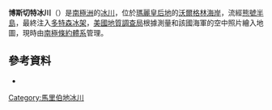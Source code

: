{{Coord|74|43|S|111|30|W|source:GNIS|display=title}}

'''博斯切特冰川'''（{{lang-en|Boschert Glacier}}）是[[南極洲|南極洲]]的[[冰川|冰川]]，位於[[瑪麗皇后地|瑪麗皇后地]]的[[沃爾格林海岸|沃爾格林海岸]]，流經[[熊號半島|熊號半島]]，最終注入[[多特森冰架|多特森冰架]]，[[美國地質調查局|美國地質調查局]]根據測量和該國海軍的空中照片繪入地圖，現時由[[南極條約體系|南極條約體系]]管理。

==參考資料==
* {{usgs-gazetteer|id=1708}}

{{DEFAULTSORT:Boschert Glacier}}
[[Category:馬里伯地冰川|Category:馬里伯地冰川]]


{{MarieByrdLand-geo-stub}}